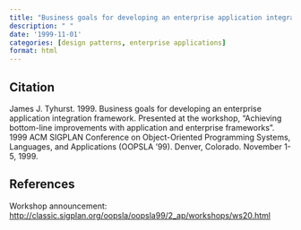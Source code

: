 ```yaml
---
title: "Business goals for developing an enterprise application integration framework"
description: " "
date: '1999-11-01'
categories: [design patterns, enterprise applications]
format: html
---
```


## Citation

James J. Tyhurst. 1999.
Business goals for developing an enterprise application integration framework.
Presented at the workshop,
"Achieving bottom-line improvements with application and enterprise frameworks".
1999 ACM SIGPLAN Conference on Object-Oriented Programming Systems,
Languages, and Applications (OOPSLA '99).
Denver, Colorado.
November 1-5, 1999.

## References

Workshop announcement: [http://classic.sigplan.org/oopsla/oopsla99/2_ap/workshops/ws20.html](http://classic.sigplan.org/oopsla/oopsla99/2_ap/workshops/ws20.html)
